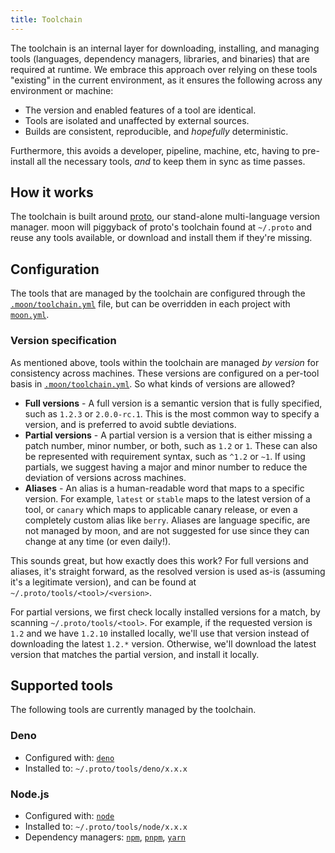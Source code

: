 ```yaml
---
title: Toolchain
---
```


The toolchain is an internal layer for downloading, installing, and managing tools (languages,
dependency managers, libraries, and binaries) that are required at runtime. We embrace this approach
over relying on these tools "existing" in the current environment, as it ensures the following
across any environment or machine:

- The version and enabled features of a tool are identical.
- Tools are isolated and unaffected by external sources.
- Builds are consistent, reproducible, and _hopefully_ deterministic.

Furthermore, this avoids a developer, pipeline, machine, etc, having to pre-install all the
necessary tools, _and_ to keep them in sync as time passes.

## How it works

The toolchain is built around [proto](/proto), our stand-alone multi-language version manager. moon
will piggyback of proto's toolchain found at `~/.proto` and reuse any tools available, or download
and install them if they're missing.

## Configuration

The tools that are managed by the toolchain are configured through the
[`.moon/toolchain.yml`](../config/toolchain) file, but can be overridden in each project with
[`moon.yml`](../config/project#toolchain).

### Version specification

As mentioned above, tools within the toolchain are managed _by version_ for consistency across
machines. These versions are configured on a per-tool basis in
[`.moon/toolchain.yml`](../config/toolchain). So what kinds of versions are allowed?

- **Full versions** - A full version is a semantic version that is fully specified, such as `1.2.3`
  or `2.0.0-rc.1`. This is the most common way to specify a version, and is preferred to avoid
  subtle deviations.
- **Partial versions** - A partial version is a version that is either missing a patch number, minor
  number, or both, such as `1.2` or `1`. These can also be represented with requirement syntax, such
  as `^1.2` or `~1`. If using partials, we suggest having a major and minor number to reduce the
  deviation of versions across machines.
- **Aliases** - An alias is a human-readable word that maps to a specific version. For example,
  `latest` or `stable` maps to the latest version of a tool, or `canary` which maps to applicable
  canary release, or even a completely custom alias like `berry`. Aliases are language specific, are
  not managed by moon, and are not suggested for use since they can change at any time (or even
  daily!).

This sounds great, but how exactly does this work? For full versions and aliases, it's straight
forward, as the resolved version is used as-is (assuming it's a legitimate version), and can be
found at `~/.proto/tools/<tool>/<version>`.

For partial versions, we first check locally installed versions for a match, by scanning
`~/.proto/tools/<tool>`. For example, if the requested version is `1.2` and we have `1.2.10`
installed locally, we'll use that version instead of downloading the latest `1.2.*` version.
Otherwise, we'll download the latest version that matches the partial version, and install it
locally.

## Supported tools

The following tools are currently managed by the toolchain.

### Deno

- Configured with: [`deno`](../config/toolchain#deno)
- Installed to: `~/.proto/tools/deno/x.x.x`

### Node.js

- Configured with: [`node`](../config/toolchain#node)
- Installed to: `~/.proto/tools/node/x.x.x`
- Dependency managers: [`npm`](../config/toolchain#npm-pnpm-yarn),
  [`pnpm`](../config/toolchain#npm-pnpm-yarn), [`yarn`](../config/toolchain#npm-pnpm-yarn)
